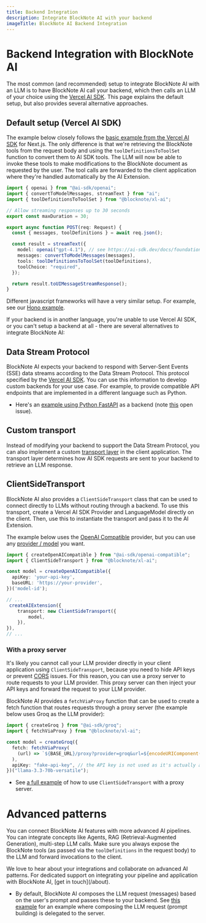 ```yaml
---
title: Backend Integration
description: Integrate BlockNote AI with your backend
imageTitle: BlockNote AI Backend Integration
---
```


# Backend Integration with BlockNote AI

The most common (and recommended) setup to integrate BlockNote AI with an LLM is to have BlockNote AI call your backend, which then calls an LLM of your choice using the [Vercel AI SDK](https://ai-sdk.dev/docs/foundations/overview). This page explains the default setup, but also provides several alternative approaches.

## Default setup (Vercel AI SDK)

The example below closely follows the [basic example from the Vercel AI SDK](https://ai-sdk.dev/docs/ai-sdk-ui/chatbot#example) for Next.js.
The only difference is that we're retrieving the BlockNote tools from the request body and using the `toolDefinitionsToToolSet` function to convert them to AI SDK tools. The LLM will now be able to invoke these tools to make modifications to the BlockNote document as requested by the user. The tool calls are forwarded to the client application where they're handled automatically by the AI Extension.

```ts app/api/chat/route.ts
import { openai } from "@ai-sdk/openai";
import { convertToModelMessages, streamText } from "ai";
import { toolDefinitionsToToolSet } from "@blocknote/xl-ai";

// Allow streaming responses up to 30 seconds
export const maxDuration = 30;

export async function POST(req: Request) {
  const { messages, toolDefinitions } = await req.json();

  const result = streamText({
    model: openai("gpt-4.1"), // see https://ai-sdk.dev/docs/foundations/providers-and-models
    messages: convertToModelMessages(messages),
    tools: toolDefinitionsToToolSet(toolDefinitions),
    toolChoice: "required",
  });

  return result.toUIMessageStreamResponse();
}
```

Different javascript frameworks will have a very similar setup. For example, see our [Hono example](https://github.com/TypeCellOS/BlockNote/blob/main/packages/xl-ai-server/src/routes/regular.ts).

If your backend is in another language, you're unable to use Vercel AI SDK, or you can't setup a backend at all - there are several alternatives to integrate BlockNote AI:

## Data Stream Protocol

BlockNote AI expects your backend to respond with Server-Sent Events (SSE) data streams according to the Data Stream Protocol. This protocol specified by the [Vercel AI SDK](https://ai-sdk.dev/docs/ai-sdk-ui/stream-protocol#data-stream-protocol). You can use this information to develop custom backends for your use case. For example, to provide compatible API endpoints that are implemented in a different language such as Python.

- Here's an [example using Python FastAPI](https://github.com/vercel/ai/blob/main/examples/next-fastapi/api/index.py) as a backend (note [this](https://github.com/vercel/ai/issues/7496#issuecomment-3181826620) open issue).

## Custom transport

Instead of modifying your backend to support the Data Stream Protocol, you can also implement a custom [transport layer](https://ai-sdk.dev/docs/ai-sdk-ui/transport) in the client application. The transport layer determines how AI SDK requests are sent to your backend to retrieve an LLM response.

## ClientSideTransport

BlockNote AI also provides a `ClientSideTransport` class that can be used to connect directly to LLMs without routing through a backend. To use this transport, create a Vercel AI SDK Provider and LanguageModel directly on the client. Then, use this to instantiate the transport and pass it to the AI Extension.

The example below uses the [OpenAI Compatible](https://ai-sdk.dev/providers/openai-compatible-providers) provider, but you can use any [provider / model](https://ai-sdk.dev/docs/foundations/providers-and-models) you want.

```ts
import { createOpenAICompatible } from "@ai-sdk/openai-compatible";
import { ClientSideTransport } from "@blocknote/xl-ai";

const model = createOpenAICompatible({
  apiKey: 'your-api-key',
  baseURL: 'https://your-provider',
})('model-id');

// ...
 createAIExtension({
    transport: new ClientSideTransport({
        model,
    }),
}),
// ...
```

### With a proxy server

It's likely you cannot call your LLM provider directly in your client application using `ClientSideTransport`, because you need to hide API keys or prevent [CORS](https://developer.mozilla.org/en-US/docs/Web/HTTP/Guides/CORS) issues. For this reason, you can use a proxy server to route requests to your LLM provider. This proxy server can then inject your API keys and forward the request to your LLM provider.

BlockNote AI provides a `fetchViaProxy` function that can be used to create a fetch function that routes requests through a proxy server (the example below uses Groq as the LLM provider):

```ts
import { createGroq } from "@ai-sdk/groq";
import { fetchViaProxy } from "@blocknote/xl-ai";

const model = createGroq({
  fetch: fetchViaProxy(
    (url) => `${BASE_URL}/proxy?provider=groq&url=${encodeURIComponent(url)}`,
  ),
  apiKey: "fake-api-key", // the API key is not used as it's actually added in the proxy server
})("llama-3.3-70b-versatile");
```

- See [a full example](https://github.com/TypeCellOS/BlockNote/blob/main/examples/09-ai/06-client-side-transport/src/App.tsx) of how to use `ClientSideTransport` with a proxy server.

# Advanced patterns

You can connect BlockNote AI features with more advanced AI pipelines. You can integrate concepts like Agents, RAG (Retrieval-Augmented Generation), multi-step LLM calls. Make sure you always expose the BlockNote tools (as passed via the `toolDefinitions` in the request body) to the LLM and forward invocations to the client.

<Callout>
  We love to hear about your integrations and collaborate on advanced AI
  patterns. For dedicated support on integrating your pipeline and application
  with BlockNote AI, [get in touch](/about).
</Callout>

- By default, BlockNote AI composes the LLM request (messages) based on the user's prompt and passes these to your backend. See [this example](https://github.com/TypeCellOS/BlockNote/blob/main/examples/09-ai/07-server-promptbuilder/src/App.tsx) for an example where composing the LLM request (prompt building) is delegated to the server.
